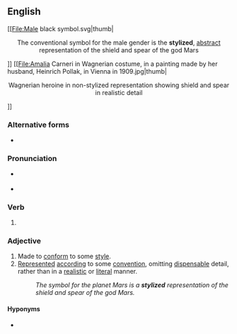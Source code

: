 ==English==
[[File:Male black symbol.svg|thumb|<center>The conventional symbol for the male gender is the '''stylized''', [[abstract]] representation of the shield and spear of the god Mars</center>]]
[[File:Amalia Carneri in Wagnerian costume, in a painting made by her husband, Heinrich Pollak, in Vienna in 1909.jpg|thumb|<center>Wagnerian heroine in non-stylized representation showing shield and spear in realistic detail</center>]]
===Alternative forms===
* {{l|en|stylised}}

===Pronunciation===
* {{a|US}} {{IPA|en|/ˈstaɪl.aɪzd/|/ˈstaɪ.ə.laɪzd/}}
* {{audio|en|En-us-stylized.ogg|Audio (US)}}

===Verb===
{{head|en|verb form}}

# {{en-past of|stylize}}

===Adjective===
{{en-adj}}

# Made to [[conform]] to some [[style]].
# [[represented|Represented]] [[according]] to some [[convention]], omitting [[dispensable]] detail, rather than in a [[realistic]] or [[literal]] manner.
#: ''The symbol for the planet Mars is a '''stylized''' representation of the shield and spear of the god Mars.''

====Hyponyms====
* {{l|en|hieratic}}